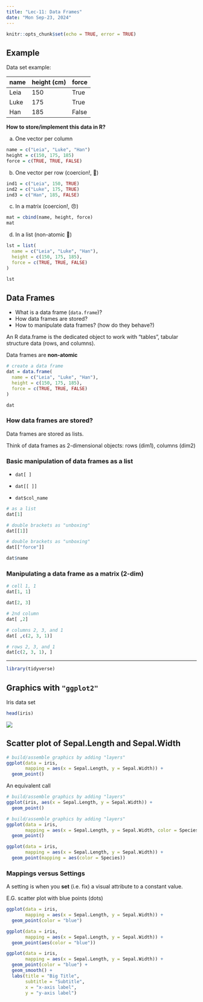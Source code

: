 ```yaml
---
title: "Lec-11: Data Frames"
date: "Mon Sep-23, 2024"
---
```


```r
knitr::opts_chunk$set(echo = TRUE, error = TRUE)
```

## Example

Data set example:

| name | height (cm) | force |
|------|-------------|-------|
| Leia | 150         | True  |
| Luke | 175         | True  |
| Han  | 185         | False |

**How to store/implement this data in R?**

a)  One vector per column

```r
name = c("Leia", "Luke", "Han")
height = c(150, 175, 185)
force = c(TRUE, TRUE, FALSE)
```

b)  One vector per row (coercion!, 🥴)

```r
ind1 = c("Leia", 150, TRUE)
ind2 = c("Luke", 175, TRUE)
ind3 = c("Han", 185, FALSE)
```

c)  In a matrix (coercion!, 😠)

```r
mat = cbind(name, height, force)
mat
```

d)  In a list (non-atomic 🙂)

```r
lst = list(
  name = c("Leia", "Luke", "Han"),
  height = c(150, 175, 185),
  force = c(TRUE, TRUE, FALSE)
)

lst
```

## Data Frames

-   What is a data frame (`data.frame`)?
-   How data frames are stored?
-   How to manipulate data frames? (how do they behave?)

An R data.frame is the dedicated object to work with "tables", tabular structure data (rows, and columns).

Data frames are **non-atomic**

```r
# create a data frame
dat = data.frame(
  name = c("Leia", "Luke", "Han"),
  height = c(150, 175, 185),
  force = c(TRUE, TRUE, FALSE)
)

dat
```

### How data frames are stored?

Data frames are stored as lists.

Think of data frames as 2-dimensional objects: rows (dim1), columns (dim2)

### Basic manipulation of data frames as a list

-   `dat[ ]`

-   `dat[[ ]]`

-   `dat$col_name`

```r
# as a list
dat[1]
```

```r
# double brackets as "unboxing"
dat[[1]]
```

```r
# double brackets as "unboxing"
dat[["force"]]
```

```r
dat$name
```

### Manipulating a data frame as a matrix (2-dim)

```r
# cell 1, 1
dat[1, 1]

dat[2, 3]
```

```r
# 2nd column
dat[ ,2]
```

```r
# columns 2, 3, and 1
dat[ ,c(2, 3, 1)]
```

```r
# rows 2, 3, and 1
dat[c(2, 3, 1), ]
```

------------------------------------------------------------------------

```r
library(tidyverse)
```

## Graphics with `"ggplot2"`

Iris data set

```r
head(iris)
```

![](https://cbdm-01.zdv.uni-mainz.de/~galanisl/danalysis/images/iris_flower.png)

## Scatter plot of Sepal.Length and Sepal.Width

```r
# build/assemble graphics by adding "layers"
ggplot(data = iris, 
       mapping = aes(x = Sepal.Length, y = Sepal.Width)) +
  geom_point()
```

An equivalent call

```r
# build/assemble graphics by adding "layers"
ggplot(iris, aes(x = Sepal.Length, y = Sepal.Width)) +
  geom_point()
```

```r
# build/assemble graphics by adding "layers"
ggplot(data = iris, 
       mapping = aes(x = Sepal.Length, y = Sepal.Width, color = Species)) +
  geom_point()
```

```r
ggplot(data = iris, 
       mapping = aes(x = Sepal.Length, y = Sepal.Width)) +
  geom_point(mapping = aes(color = Species))
```

### Mappings versus Settings

A setting is when you **set** (i.e. fix) a visual attribute to a constant value.

E.G. scatter plot with blue points (dots)

```r
ggplot(data = iris, 
       mapping = aes(x = Sepal.Length, y = Sepal.Width)) +
  geom_point(color = "blue")
```

```r
ggplot(data = iris, 
       mapping = aes(x = Sepal.Length, y = Sepal.Width)) +
  geom_point(aes(color = "blue"))
```

```r
ggplot(data = iris, 
       mapping = aes(x = Sepal.Length, y = Sepal.Width)) +
  geom_point(color = "blue") +
  geom_smooth() +
  labs(title = "Big Title", 
       subtitle = "Subtitle", 
       x = "x-axis label", 
       y = "y-axis label")
```
